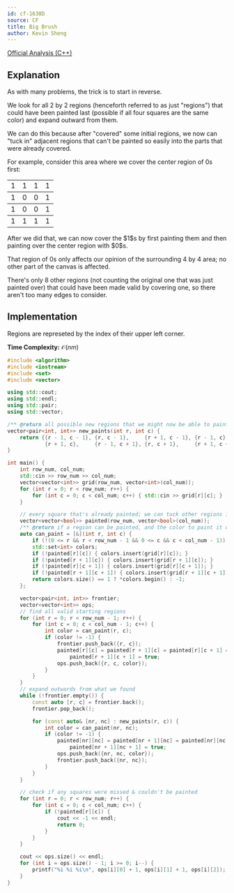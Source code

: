 ```yaml
---
id: cf-1638D
source: CF
title: Big Brush
author: Kevin Sheng
---
```


[Official Analysis (C++)](https://codeforces.com/blog/entry/99942)

## Explanation

As with many problems, the trick is to start in reverse.

We look for all 2 by 2 regions (henceforth referred to as just "regions")
that could have been painted last (possible if all four squares are the same color)
and expand outward from them.

We can do this because after "covered" some initial regions,
we now can "tuck in" adjacent regions that can't be painted so easily
into the parts that were already covered.

For example, consider this area where we cover the center region of $0$s first:
<center>
<table>
	<tbody>
		<tr>
			<td>1</td>
			<td>1</td>
			<td>1</td>
			<td>1</td>
		</tr>
	</tbody>
	<tbody>
		<tr>
			<td>1</td>
			<td>0</td>
			<td>0</td>
			<td>1</td>
		</tr>
	</tbody>
	<tbody>
		<tr>
			<td>1</td>
			<td>0</td>
			<td>0</td>
			<td>1</td>
		</tr>
	</tbody>
	<tbody>
		<tr>
			<td>1</td>
			<td>1</td>
			<td>1</td>
			<td>1</td>
		</tr>
	</tbody>
</table>
</center>
After we did that, we can now cover the $1$s by first painting them and then
painting over the center region with $0$s.

That region of $0$s only affects our opinion of the surrounding 4 by 4 area;
no other part of the canvas is affected.

There's only $8$ other regions (not counting the original one that was just painted over)
that could have been made valid by covering one, so there aren't too many edges to consider.

## Implementation

Regions are represeted by the index of their upper left corner.

**Time Complexity:** $\mathcal{O}(nm)$

<LanguageSection>
<CPPSection>

```cpp
#include <algorithm>
#include <iostream>
#include <set>
#include <vector>

using std::cout;
using std::endl;
using std::pair;
using std::vector;

/** @return all possible new regions that we might now be able to paint  */
vector<pair<int, int>> new_paints(int r, int c) {
	return {{r - 1, c - 1}, {r, c - 1},     {r + 1, c - 1}, {r - 1, c},
			{r + 1, c},     {r - 1, c + 1}, {r, c + 1},     {r + 1, c + 1}};
}

int main() {
	int row_num, col_num;
	std::cin >> row_num >> col_num;
	vector<vector<int>> grid(row_num, vector<int>(col_num));
	for (int r = 0; r < row_num; r++) {
		for (int c = 0; c < col_num; c++) { std::cin >> grid[r][c]; }
	}

	// every square that's already painted; we can tuck other regions into these
	vector<vector<bool>> painted(row_num, vector<bool>(col_num));
	/** @return if a region can be painted, and the color to paint it with  */
	auto can_paint = [&](int r, int c) {
		if (!(0 <= r && r < row_num - 1 && 0 <= c && c < col_num - 1)) { return -1; }
		std::set<int> colors;
		if (!painted[r][c]) { colors.insert(grid[r][c]); }
		if (!painted[r + 1][c]) { colors.insert(grid[r + 1][c]); }
		if (!painted[r][c + 1]) { colors.insert(grid[r][c + 1]); }
		if (!painted[r + 1][c + 1]) { colors.insert(grid[r + 1][c + 1]); }
		return colors.size() == 1 ? *colors.begin() : -1;
	};

	vector<pair<int, int>> frontier;
	vector<vector<int>> ops;
	// find all valid starting regions
	for (int r = 0; r < row_num - 1; r++) {
		for (int c = 0; c < col_num - 1; c++) {
			int color = can_paint(r, c);
			if (color != -1) {
				frontier.push_back({r, c});
				painted[r][c] = painted[r + 1][c] = painted[r][c + 1] =
					painted[r + 1][c + 1] = true;
				ops.push_back({r, c, color});
			}
		}
	}
	// expand outwards from what we found
	while (!frontier.empty()) {
		const auto [r, c] = frontier.back();
		frontier.pop_back();

		for (const auto& [nr, nc] : new_paints(r, c)) {
			int color = can_paint(nr, nc);
			if (color != -1) {
				painted[nr][nc] = painted[nr + 1][nc] = painted[nr][nc + 1] =
					painted[nr + 1][nc + 1] = true;
				ops.push_back({nr, nc, color});
				frontier.push_back({nr, nc});
			}
		}
	}

	// check if any squares were missed & couldn't be painted
	for (int r = 0; r < row_num; r++) {
		for (int c = 0; c < col_num; c++) {
			if (!painted[r][c]) {
				cout << -1 << endl;
				return 0;
			}
		}
	}

	cout << ops.size() << endl;
	for (int i = ops.size() - 1; i >= 0; i--) {
		printf("%i %i %i\n", ops[i][0] + 1, ops[i][1] + 1, ops[i][2]);
	}
}
```

</CPPSection>
</LanguageSection>
